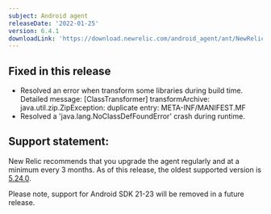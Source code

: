 ```yaml
---
subject: Android agent
releaseDate: '2022-01-25'
version: 6.4.1
downloadLink: 'https://download.newrelic.com/android_agent/ant/NewRelic_Android_Agent_6.4.1.zip'
---
```



## Fixed in this release
* Resolved an error when transform some libraries during build time.
  Detailed message: [ClassTransformer] transformArchive: java.util.zip.ZipException: duplicate entry: META-INF/MANIFEST.MF
* Resolved a 'java.lang.NoClassDefFoundError' crash during runtime.


## Support statement:
New Relic recommends that you upgrade the agent regularly and at a minimum every 3 months. As of this release, the oldest supported version is [5.24.0](https://docs.newrelic.com/docs/release-notes/mobile-release-notes/android-release-notes/android-5240).

Please note, support for Android SDK 21-23 will be removed in a future release.